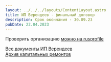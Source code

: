 ```yaml
---
layout: ../../../layouts/ContentLayout.astro
title: ИП Верендеев - финальный договор
description: Срок окончания - 30.09.23
pubDate: 22.04.2023
---
```


Проверить организацию [можно на rusprofile](https://www.rusprofile.ru/ip/317502900041893)

<PdfCard pdfUrl="/files/renewal/verendeev/renewal-ip-verendeev-contract.pdf" />

[Все документы ИП Верендеев](/renewal/verendeev)\
[Архив капитальных ремонтов](/renewal)
